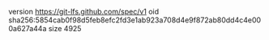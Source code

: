 version https://git-lfs.github.com/spec/v1
oid sha256:5854cab0f98d5feb8efc2fd3e1ab923a708d4e9f872ab80dd4c4e000a627a44a
size 4925
